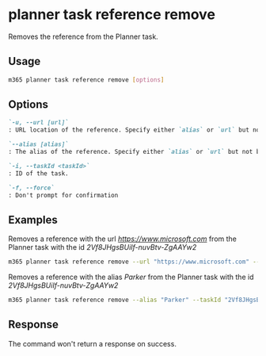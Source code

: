 
# planner task reference remove

Removes the reference from the Planner task.

## Usage

```sh
m365 planner task reference remove [options]
```

## Options

```md definition-list
`-u, --url [url]`
: URL location of the reference. Specify either `alias` or `url` but not both.

`--alias [alias]`
: The alias of the reference. Specify either `alias` or `url` but not both.

`-i, --taskId <taskId>`
: ID of the task.

`-f, --force`
: Don't prompt for confirmation
```

<Global />

## Examples

Removes a reference with the url _https://www.microsoft.com_ from the Planner task with the id _2Vf8JHgsBUiIf-nuvBtv-ZgAAYw2_

```sh
m365 planner task reference remove --url "https://www.microsoft.com" --taskId "2Vf8JHgsBUiIf-nuvBtv-ZgAAYw2" 
```

Removes a reference with the alias _Parker_ from the Planner task with the id _2Vf8JHgsBUiIf-nuvBtv-ZgAAYw2_

```sh
m365 planner task reference remove --alias "Parker" --taskId "2Vf8JHgsBUiIf-nuvBtv-ZgAAYw2"
```

## Response

The command won't return a response on success.
